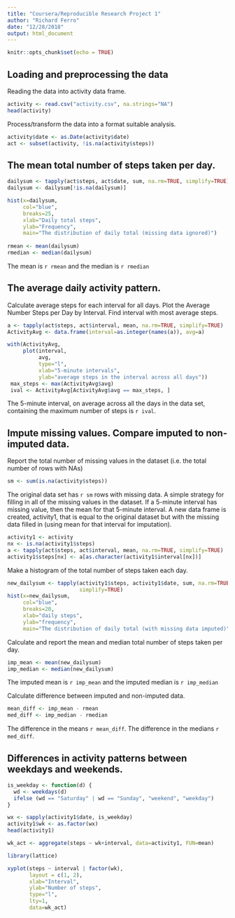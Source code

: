 ```yaml
---
title: "Coursera/Reproducible Research Project 1"
author: "Richard Ferro"
date: "12/28/2018"
output: html_document
---
```


```r
knitr::opts_chunk$set(echo = TRUE)
```

## Loading and preprocessing the data

Reading the data into activity data frame.
```r
activity <- read.csv("activity.csv", na.strings="NA")
head(activity)
```

Process/transform the data into a format suitable analysis.
```r
activity$date <- as.Date(activity$date)
act <- subset(activity, !is.na(activity$steps))
```

## The mean total number of steps taken per day.

```r
dailysum <- tapply(act$steps, act$date, sum, na.rm=TRUE, simplify=TRUE)
dailysum <- dailysum[!is.na(dailysum)]

hist(x=dailysum,
     col="blue",
     breaks=25,
     xlab="Daily total steps",
     ylab="Frequency",
     main="The distribution of daily total (missing data ignored)")
     
rmean <- mean(dailysum)
rmedian <- median(dailysum)
```
The mean is `r rmean` and the median is `r rmedian`

## The average daily activity pattern.
 Calculate average steps for each interval for all days. 
 Plot the Average Number Steps per Day by Interval. 
 Find interval with most average steps. 
 
```r
a <- tapply(act$steps, act$interval, mean, na.rm=TRUE, simplify=TRUE)
ActivityAvg <- data.frame(interval=as.integer(names(a)), avg=a)

with(ActivityAvg,
     plot(interval,
          avg,
          type="l",
          xlab="5-minute intervals",
          ylab="average steps in the interval across all days"))
 max_steps <- max(ActivityAvg$avg)
 ival <- ActivityAvg[ActivityAvg$avg == max_steps, ]
```

 The 5-minute interval, on average across all the days in the data set, containing the maximum number of steps is `r ival`.
 
## Impute missing values. Compare imputed to non-imputed data.
Report the total number of missing values in the dataset
(i.e. the total number of rows with NAs) 
 
```r
sm <- sum(is.na(activity$steps))
```
The original data set has `r sm` rows with missing data.
A simple strategy for filling in all of the missing values in the dataset.
If a 5-minute interval has missing value, then the mean for that 5-minute interval.
A new data frame is created, activity1, that is equal to the original dataset but with the missing data filled in (using mean for that interval for imputation).

```r
activity1 <- activity
nx <- is.na(activity1$steps)
a <- tapply(act$steps, act$interval, mean, na.rm=TRUE, simplify=TRUE)
activity1$steps[nx] <- a[as.character(activity1$interval[nx])]
```

Make a histogram of the total number of steps taken each day.
```r
new_dailysum <- tapply(activity1$steps, activity1$date, sum, na.rm=TRUE, 
                       simplify=TRUE)
hist(x=new_dailysum,
     col="blue",
     breaks=20,
     xlab="daily steps",
     ylab="frequency",
     main="The distribution of daily total (with missing data imputed)")
```

Calculate and report the mean and median total number of steps taken per day.

```r
imp_mean <- mean(new_dailysum)
imp_median <- median(new_dailysum)
```
The imputed mean is `r imp_mean` and the imputed median is `r imp_median`

Calculate difference between imputed and non-imputed data.
```r
mean_diff <- imp_mean - rmean
med_diff <- imp_median - rmedian
```
The difference in the means `r mean_diff`.
The difference in the medians `r med_diff`.

## Differences in activity patterns between weekdays and weekends.

```r
is_weekday <- function(d) {
  wd <- weekdays(d)
  ifelse (wd == "Saturday" | wd == "Sunday", "weekend", "weekday")
}

wx <- sapply(activity1$date, is_weekday)
activity1$wk <- as.factor(wx)
head(activity1)

wk_act <- aggregate(steps ~ wk+interval, data=activity1, FUN=mean)

library(lattice)

xyplot(steps ~ interval | factor(wk),
       layout = c(1, 2),
       xlab="Interval",
       ylab="Number of steps",
       type="l",
       lty=1,
       data=wk_act)
```


